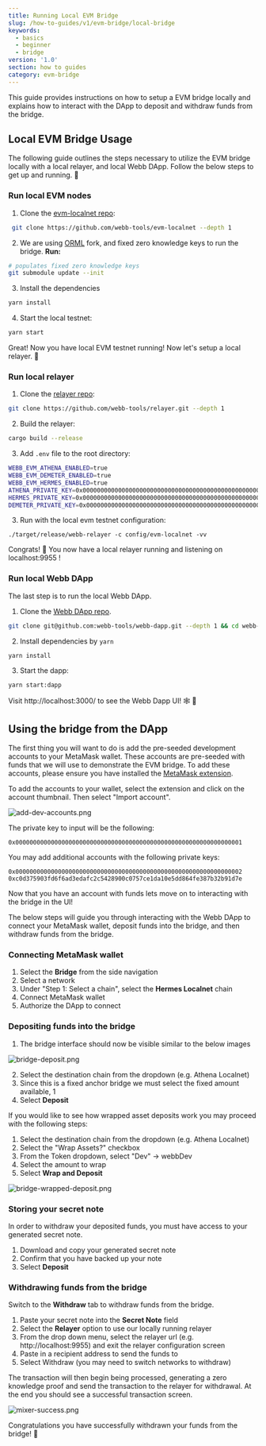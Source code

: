 ```yaml
---
title: Running Local EVM Bridge
slug: /how-to-guides/v1/evm-bridge/local-bridge
keywords:
  - basics
  - beginner
  - bridge
version: '1.0'
section: how to guides
category: evm-bridge
---
```


This guide provides instructions on how to setup a EVM bridge locally and explains how to interact with the DApp to deposit and withdraw funds from the bridge.

## Local EVM Bridge Usage

The following guide outlines the steps necessary to utilize the EVM bridge locally with a local relayer, and local Webb DApp. Follow the below steps to get up and running. 🏃

### Run local EVM nodes

1. Clone the [evm-localnet repo](https://github.com/webb-tools/evm-localnet):
```bash
 git clone https://github.com/webb-tools/evm-localnet --depth 1
```

2. We are using [ORML](https://github.com/open-web3-stack/open-runtime-module-library/tree/a5ee7866c763efbd3afe0cd81fec54cede83a65f) fork, and fixed zero knowledge keys to run the bridge. **Run:**
```bash
# populates fixed zero knowledge keys
git submodule update --init
```

3. Install the dependencies
```bash
yarn install
```

4. Start the local testnet:
```bash
yarn start
```

Great! Now you have local EVM testnet running! Now let's setup a local relayer. 🚀

### Run local relayer

1. Clone the [relayer repo](https://github.com/webb-tools/relayer):

```bash
git clone https://github.com/webb-tools/relayer.git --depth 1
```

2. Build the relayer:
```bash
cargo build --release
```

3. Add `.env` file to the root directory:
```bash
WEBB_EVM_ATHENA_ENABLED=true
WEBB_EVM_DEMETER_ENABLED=true
WEBB_EVM_HERMES_ENABLED=true
ATHENA_PRIVATE_KEY=0x0000000000000000000000000000000000000000000000000000000000000001
HERMES_PRIVATE_KEY=0x0000000000000000000000000000000000000000000000000000000000000001
DEMETER_PRIVATE_KEY=0x0000000000000000000000000000000000000000000000000000000000000001
```

3. Run with the local evm testnet configuration:
```
./target/release/webb-relayer -c config/evm-localnet -vv
```

Congrats! 🎉  You now have a local relayer running and listening on localhost:9955 !

### Run local Webb DApp

The last step is to run the local Webb DApp.

1. Clone the [Webb DApp repo](https://github.com/webb-tools/webb-dapp).

```bash
git clone git@github.com:webb-tools/webb-dapp.git --depth 1 && cd webb-dapp
```

2. Install dependencies by `yarn`

```bash
yarn install
```

3. Start the dapp:

```bash
yarn start:dapp
```

Visit http://localhost:3000/ to see the Webb Dapp UI! 🕸️ 🚀 

## Using the bridge from the DApp 

The first thing you will want to do is add the pre-seeded development accounts to your MetaMask wallet. These accounts are pre-seeded with funds that we will use 
to demonstrate the EVM bridge. To add these accounts, please ensure you have installed the [MetaMask extension](https://metamask.io/).

To add the accounts to your wallet, select the extension and click on the account thumbnail. 
Then select "Import account". 

![add-dev-accounts.png](../../../../src/images/how-to/import-account-meta.png)


The private key to input will be the following:

```
0x0000000000000000000000000000000000000000000000000000000000000001
```

You may add additional accounts with the following private keys:
```
0x0000000000000000000000000000000000000000000000000000000000000002
0xc0d375903fd6f6ad3edafc2c5428900c0757ce1da10e5dd864fe387b32b91d7e
```

Now that you have an account with funds lets move on to interacting with the bridge in the UI! 

The below steps will guide you through interacting with the Webb DApp to connect your MetaMask wallet, deposit funds into the bridge,
 and then withdraw funds from the bridge.

### Connecting MetaMask wallet 

1. Select the **Bridge** from the side navigation 
2. Select a network
3. Under "Step 1: Select a chain", select the **Hermes Localnet** chain
4. Connect MetaMask wallet
5. Authorize the DApp to connect

### Depositing funds into the bridge 

1. The bridge interface should now be visible similar to the below images

![bridge-deposit.png](../../../../src/images/how-to/bridge-deposit-interface.png)

2. Select the destination chain from the dropdown (e.g. Athena Localnet)
3. Since this is a fixed anchor bridge we must select the fixed amount available, 1
4. Select **Deposit**

If you would like to see how wrapped asset deposits work you may proceed with the following steps:
1. Select the destination chain from the dropdown (e.g. Athena Localnet)
2. Select the "Wrap Assets?" checkbox
3. From the Token dropdown, select "Dev" -> webbDev
4. Select the amount to wrap
5. Select **Wrap and Deposit**

![bridge-wrapped-deposit.png](../../../../src/images/how-to/bridge-wrapped-deposit.png)

### Storing your secret note

In order to withdraw your deposited funds, you must have access to your generated secret note.

1. Download and copy your generated secret note
2. Confirm that you have backed up your note
3. Select **Deposit** 

### Withdrawing funds from the bridge

Switch to the **Withdraw** tab to withdraw funds from the bridge.

1. Paste your secret note into the **Secret Note** field
2. Select the **Relayer** option to use our locally running relayer
3. From the drop down menu, select the relayer url (e.g. http://localhost:9955) and exit the relayer configuration screen
4. Paste in a recipient address to send the funds to
5. Select Withdraw (you may need to switch networks to withdraw)

The transaction will then begin being processed, generating a zero knowledge proof and send the transaction to the relayer for withdrawal. At the 
end you should see a successful transaction screen. 

![mixer-success.png](../../../../src/images/how-to/mixer-success.png)

Congratulations you have successfully withdrawn your funds from the bridge! 🎉